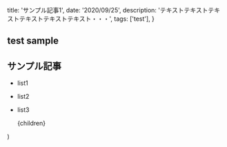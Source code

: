 
  title: 'サンプル記事1',
  date: '2020/09/25',
  description: 'テキストテキストテキストテキストテキストテキスト・・・',
  tags: ['test'],
}

## test sample

## サンプル記事

- list1
- list2
- list3

  <Layout meta={meta} type="post">
    {children}
  </Layout>
)
